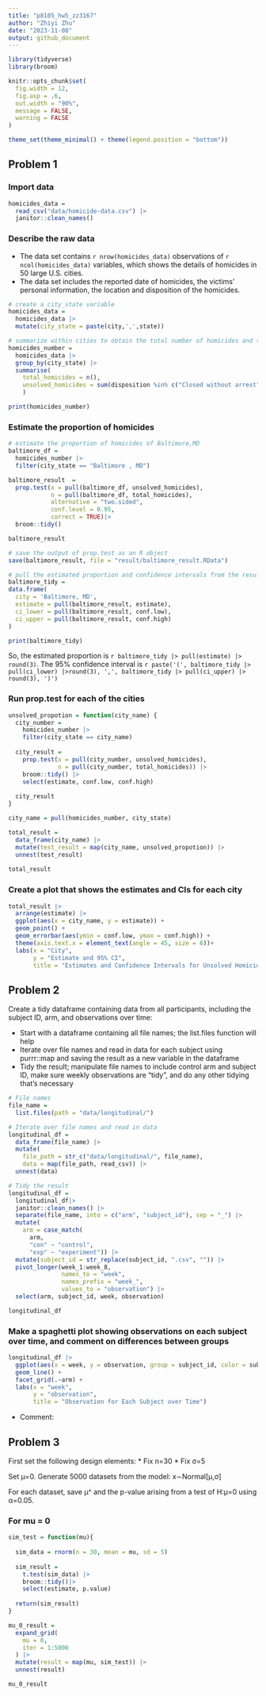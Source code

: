 ```yaml
---
title: "p8105_hw5_zz3167"
author: "Zhiyi Zhu"
date: "2023-11-08"
output: github_document
---
```


```r
library(tidyverse)
library(broom)

knitr::opts_chunk$set(
  fig.width = 12,
  fig.asp = .6,
  out.width = "90%",
  message = FALSE, 
  warning = FALSE
)

theme_set(theme_minimal() + theme(legend.position = "bottom"))

```

## Problem 1

### Import data
```r
homicides_data = 
  read_csv("data/homicide-data.csv") |>
  janitor::clean_names()
```

### Describe the raw data 

* The data set contains `r nrow(homicides_data)` observations of `r ncol(homicides_data)` variables, which shows the details of homicides in 50 large U.S. cities.
* The data set includes the reported date of homicides, the victims' personal information, the location and disposition of the homicides. 

```r
# create a city_state variable
homicides_data =
  homicides_data |>
  mutate(city_state = paste(city,',',state))

# summarize within cities to obtain the total number of homicides and the number of unsolved homicides 
homicides_number = 
  homicides_data |>
  group_by(city_state) |>
  summarise(
    total_homicides = n(),
    unsolved_homicides = sum(disposition %in% c("Closed without arrest","Open/No arrest"))
    )

print(homicides_number)
```

### Estimate the proportion of homicides

```r
# estimate the proportion of homicides of Baltimore,MD
baltimore_df = 
  homicides_number |>
  filter(city_state == "Baltimore , MD")

baltimore_result  =
  prop.test(x = pull(baltimore_df, unsolved_homicides), 
            n = pull(baltimore_df, total_homicides),
            alternative = "two.sided",
            conf.level = 0.95, 
            correct = TRUE)|>
  broom::tidy()

baltimore_result

# save the output of prop.test as an R object
save(baltimore_result, file = "result/baltimore_result.RData")

# pull the estimated proportion and confidence intervals from the resulting tidy dataframe
baltimore_tidy = 
data.frame(
  city = 'Baltimore, MD',
  estimate = pull(baltimore_result, estimate),
  ci_lower = pull(baltimore_result, conf.low),
  ci_upper = pull(baltimore_result, conf.high)
) 

print(baltimore_tidy)
```

So, the estimated proportion is `r baltimore_tidy |> pull(estimate) |> round(3)`. The 95% confidence interval is `r paste('(', baltimore_tidy |> pull(ci_lower) |>round(3), ',', baltimore_tidy |> pull(ci_upper) |> round(3), ')')`

### Run prop.test for each of the cities

```r
unsolved_propotion = function(city_name) {
  city_number = 
    homicides_number |>
    filter(city_state == city_name)
  
  city_result = 
    prop.test(x = pull(city_number, unsolved_homicides), 
              n = pull(city_number, total_homicides)) |>
    broom::tidy() |>
    select(estimate, conf.low, conf.high)
  
  city_result
}

city_name = pull(homicides_number, city_state)

total_result = 
  data_frame(city_name) |>
  mutate(test_result = map(city_name, unsolved_propotion)) |>
  unnest(test_result)
  
total_result
```

### Create a plot that shows the estimates and CIs for each city

```r
total_result |>
  arrange(estimate) |>
  ggplot(aes(x = city_name, y = estimate)) +
  geom_point() +
  geom_errorbar(aes(ymin = conf.low, ymax = conf.high)) +
  theme(axis.text.x = element_text(angle = 45, size = 6))+
  labs(x = "City", 
       y = "Estimate and 95% CI", 
       title = "Estimates and Confidence Intervals for Unsolved Homicides by City")
```

## Problem 2

Create a tidy dataframe containing data from all participants, including the subject ID, arm, and observations over time:

* Start with a dataframe containing all file names; the list.files function will help
* Iterate over file names and read in data for each subject using purrr::map and saving the result as a new variable in the dataframe
* Tidy the result; manipulate file names to include control arm and subject ID, make sure weekly observations are “tidy”, and do any other tidying that’s necessary

```r
# File names
file_name = 
  list.files(path = "data/longitudinal/")

# Iterate over file names and read in data
longitudinal_df = 
  data_frame(file_name) |>
  mutate(
    file_path = str_c("data/longitudinal/", file_name),
    data = map(file_path, read_csv)) |>
  unnest(data) 

# Tidy the result
longitudinal_df = 
  longitudinal_df|>
  janitor::clean_names() |>
  separate(file_name, into = c("arm", "subject_id"), sep = "_") |>
  mutate(
    arm = case_match(
      arm, 
      "con" ~ "control", 
      "exp" ~ "experiment")) |>
  mutate(subject_id = str_replace(subject_id, ".csv", "")) |>
  pivot_longer(week_1:week_8, 
               names_to = "week",
               names_prefix = "week_",
               values_to = "observation") |>
  select(arm, subject_id, week, observation)

longitudinal_df
```

### Make a spaghetti plot showing observations on each subject over time, and comment on differences between groups

```r
longitudinal_df |>
  ggplot(aes(x = week, y = observation, group = subject_id, color = subject_id)) +
  geom_line() +
  facet_grid(.~arm) +
  labs(x = "week",
       y = "observation",
       title = "Observation for Each Subject over Time")
```

* Comment: 

## Problem 3

First set the following design elements:
* Fix n=30
* Fix σ=5

Set μ=0. Generate 5000 datasets from the model: x∼Normal[μ,σ]

For each dataset, save μ^ and the p-value arising from a test of H:μ=0 using α=0.05.

### For mu = 0

```r
sim_test = function(mu){
  
  sim_data = rnorm(n = 30, mean = mu, sd = 5)
  
  sim_result = 
    t.test(sim_data) |>
    broom::tidy()|>
    select(estimate, p.value)
  
  return(sim_result)
}

mu_0_result = 
  expand_grid(
    mu = 0,
    iter = 1:5000
  ) |>
  mutate(result = map(mu, sim_test)) |>
  unnest(result)

mu_0_result
```





